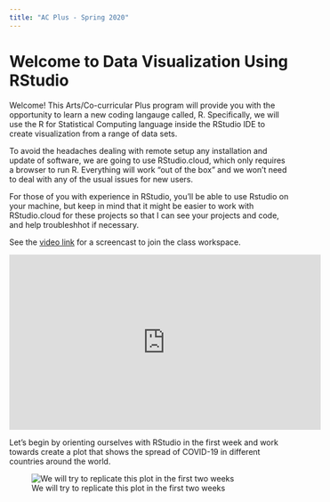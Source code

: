 ```yaml
---
title: "AC Plus - Spring 2020"
---
```


# Welcome to Data Visualization Using RStudio

Welcome! This Arts/Co-curricular Plus program will provide you with the opportunity to learn a new coding langauge called, R. Specifically, we will use the R for Statistical Computing language inside the RStudio IDE to create visualization from a range of data sets. 

To avoid the headaches dealing with remote setup any installation and update of software, we are going to use RStudio.cloud, which only requires a browser to run R. Everything will work "out of the box" and we won't need to deal with any of the usual issues for new users.

For those of you with experience in RStudio, you'll be able to use Rstudio on your machine, but keep in mind that it might be easier to work with RStudio.cloud for these projects so that I can see your projects and code, and help troubleshhot if necessary.

See the [video link](https://youtu.be/ygEQl7_nXnc) for a screencast to join the class workspace.

<iframe width="560" height="315" src="https://www.youtube.com/embed/ygEQl7_nXnc" frameborder="0" allow="accelerometer; autoplay; encrypted-media; gyroscope; picture-in-picture" allowfullscreen></iframe>


Let's begin by orienting ourselves with RStudio in the first week and work towards create a plot that shows the spread of COVID-19 in different countries around the world.


![We will try to replicate this plot in the first two weeks](Fin_times_plot.png)




